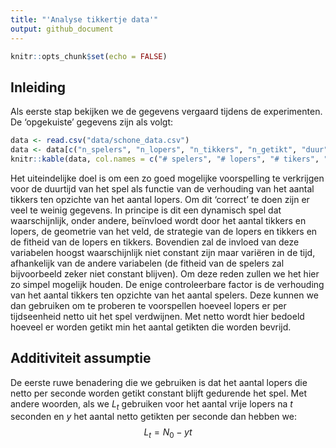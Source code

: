 ```yaml
---
title: "'Analyse tikkertje data'"
output: github_document
---
```


```r
knitr::opts_chunk$set(echo = FALSE)
```
## Inleiding

Als eerste stap bekijken we de gegevens vergaard tijdens de experimenten. De 'opgekuiste' gegevens zijn als volgt:

```r
data <- read.csv("data/schone_data.csv")
data <- data[c("n_spelers", "n_lopers", "n_tikkers", "n_getikt", "duur")]
knitr::kable(data, col.names = c("# spelers", "# lopers", "# tikers", "# getikt", "duur [sec]"))
```

Het uiteindelijke doel is om een zo goed mogelijke voorspelling te verkrijgen voor de duurtijd van het spel als functie van de verhouding van het aantal tikkers ten opzichte van het aantal lopers. Om dit 'correct' te doen zijn er veel te weinig gegevens. In principe is dit een dynamisch spel dat waarschijnlijk, onder andere, beïnvloed wordt door het aantal tikkers en lopers, de geometrie van het veld, de strategie van de lopers en tikkers en de fitheid van de lopers en tikkers. Bovendien zal de invloed van deze variabelen hoogst waarschijnlijk niet constant zijn maar variëren in de tijd, afhankelijk van de andere variabelen (de fitheid van de spelers zal bijvoorbeeld zeker niet constant blijven). 
Om deze reden zullen we het hier zo simpel mogelijk houden. De enige controleerbare factor is de verhouding van het aantal tikkers ten opzichte van het aantal spelers. Deze kunnen we dan gebruiken om te proberen te voorspellen hoeveel lopers er per tijdseenheid netto uit het spel verdwijnen. Met netto wordt hier bedoeld hoeveel er worden getikt min het aantal getikten die worden bevrijd.

## Additiviteit assumptie

De eerste ruwe benadering die we gebruiken is dat het aantal lopers die netto per seconde worden getikt constant blijft gedurende het spel. Met andere woorden, als we $L_t$ gebruiken voor het aantal vrije lopers na $t$ seconden en $y$ het aantal netto getikten per seconde dan hebben we:
$$L_t = N_0 - yt$$
